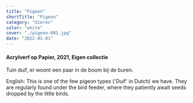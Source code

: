 ```yaml
---
title: "Pigeon"
shortTitle: "Pigeon"
category: "dieren"
color: "white"
cover: "./pigeon-001.jpg"
date: "2022-01-01"
---
```

    
#### Acrylverf op Papier, 2021, Eigen collectie
Tuin duif, er woont een paar in de boom bij de buren.
    

English: This is one of the few pigeon types ('Duif' in Dutch) we have. They are regularly found under the bird feeder, where they patiently await seeds dropped by the little birds.